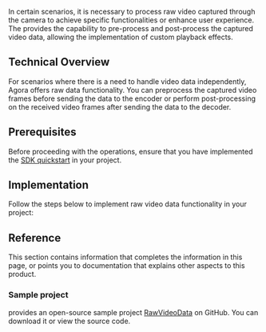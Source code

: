 

In certain scenarios, it is necessary to process raw video captured through the camera to achieve specific functionalities or enhance user experience. The <Vpd k="SDK" /> provides the capability to pre-process and post-process the captured video data, allowing the implementation of custom playback effects.

## Technical Overview

For scenarios where there is a need to handle video data independently, Agora offers raw data functionality. You can preprocess the captured video frames before sending the data to the encoder or perform post-processing on the received video frames after sending the data to the decoder.

## Prerequisites

Before proceeding with the operations, ensure that you have implemented the [SDK quickstart](../../video-calling/get-started/get-started-sdk) in your project.

## Implementation

Follow the steps below to implement raw video data functionality in your project:

<ProjectImplement/>

## Reference

This section contains information that completes the information in this page, or points you to documentation that explains other aspects to this product.
<Reference/>

### Sample project

<Vg k="COMPANY"/> provides an open-source sample project [RawVideoData](https://github.com/AgoraIO/API-Examples/tree/main/windows/APIExample/APIExample/Advanced/OriginalVideo) on GitHub. You can download it or view the source code.